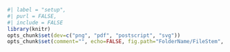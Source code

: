 ```{r}
#| label = "setup",
#| purl = FALSE,
#| include = FALSE
library(knitr)
opts_chunk$set(dev=c("png", "pdf", "postscript", "svg"))
opts_chunk$set(comment="", echo=FALSE, fig.path="FolderName/FileStem", fig.width=7)
```
